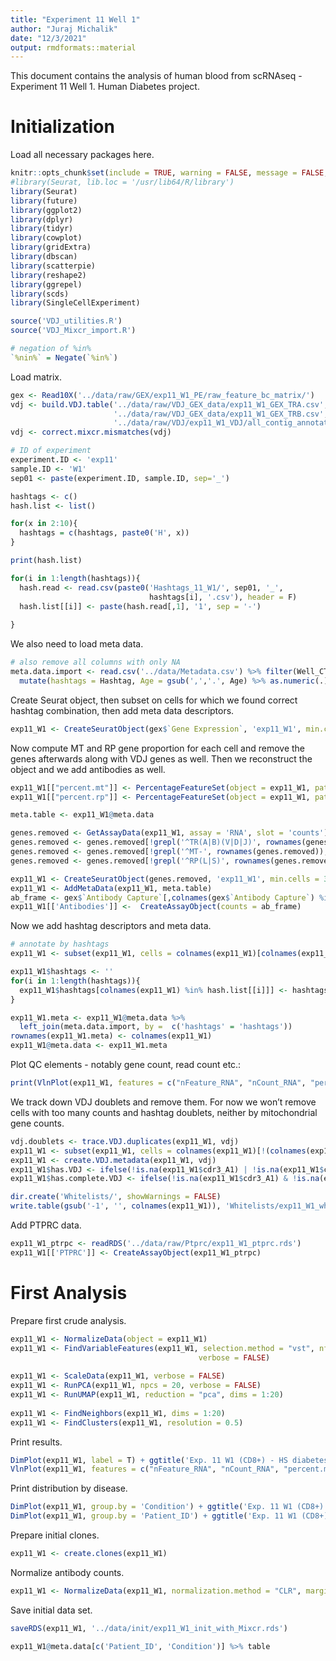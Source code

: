 ```yaml
---
title: "Experiment 11 Well 1"
author: "Juraj Michalik"
date: "12/3/2021"
output: rmdformats::material
---
```


This document contains the analysis of human blood from scRNAseq - Experiment 11 Well 1. Human Diabetes project.

# Initialization 

Load all necessary packages here.

```r
knitr::opts_chunk$set(include = TRUE, warning = FALSE, message = FALSE, error = TRUE, cache = TRUE)
#library(Seurat, lib.loc = '/usr/lib64/R/library')
library(Seurat)
library(future)
library(ggplot2)
library(dplyr)
library(tidyr)
library(cowplot)
library(gridExtra)
library(dbscan)
library(scatterpie)
library(reshape2)
library(ggrepel)
library(scds)
library(SingleCellExperiment)

source('VDJ_utilities.R')
source('VDJ_Mixcr_import.R')

# negation of %in% 
`%nin%` = Negate(`%in%`)
```

Load matrix.

```r
gex <- Read10X('../data/raw/GEX/exp11_W1_PE/raw_feature_bc_matrix/')
vdj <- build.VDJ.table('../data/raw/VDJ_GEX_data/exp11_W1_GEX_TRA.csv',
                       '../data/raw/VDJ_GEX_data/exp11_W1_GEX_TRB.csv',
                       '../data/raw/VDJ/exp11_W1_VDJ/all_contig_annotations.csv')
vdj <- correct.mixcr.mismatches(vdj)

# ID of experiment
experiment.ID <- 'exp11'
sample.ID <- 'W1'
sep01 <- paste(experiment.ID, sample.ID, sep='_')

hashtags <- c()
hash.list <- list()

for(x in 2:10){
  hashtags = c(hashtags, paste0('H', x))
}

print(hash.list)

for(i in 1:length(hashtags)){
  hash.read <- read.csv(paste0('Hashtags_11_W1/', sep01, '_',
                               hashtags[i], '.csv'), header = F)
  hash.list[[i]] <- paste(hash.read[,1], '1', sep = '-')
  
}
```

We also need to load meta data.

```r
# also remove all columns with only NA
meta.data.import <- read.csv('../data/Metadata.csv') %>% filter(Well_CT_ID == 'exp11W1') %>% select_if(~ !all(is.na(.) | . == '')) %>% 
  mutate(hashtags = Hashtag, Age = gsub(',','.', Age) %>% as.numeric(.), Patient_ID = Mouse_ID) %>% dplyr::select(-Mouse_ID)
```

Create Seurat object, then subset on cells for which we found correct hashtag combination, then add meta data descriptors.

```r
exp11_W1 <- CreateSeuratObject(gex$`Gene Expression`, 'exp11_W1', min.cells = 3, min.features = 200)
```

Now compute MT and RP gene proportion for each cell and remove the genes afterwards along with VDJ genes as well. Then we reconstruct the object and we add antibodies as well.

```r
exp11_W1[["percent.mt"]] <- PercentageFeatureSet(object = exp11_W1, pattern = "^MT-")
exp11_W1[["percent.rp"]] <- PercentageFeatureSet(object = exp11_W1, pattern = "^RP[S|L]")

meta.table <- exp11_W1@meta.data

genes.removed <- GetAssayData(exp11_W1, assay = 'RNA', slot = 'counts')
genes.removed <- genes.removed[!grepl('^TR(A|B)(V|D|J)', rownames(genes.removed)),]
genes.removed <- genes.removed[!grepl('^MT-', rownames(genes.removed)),]
genes.removed <- genes.removed[!grepl('^RP(L|S)', rownames(genes.removed)),]

exp11_W1 <- CreateSeuratObject(genes.removed, 'exp11_W1', min.cells = 3, min.features = 200)
exp11_W1 <- AddMetaData(exp11_W1, meta.table)
ab_frame <- gex$`Antibody Capture`[,colnames(gex$`Antibody Capture`) %in% colnames(exp11_W1)]
exp11_W1[['Antibodies']] <-  CreateAssayObject(counts = ab_frame)
```

Now we add hashtag descriptors and meta data.

```r
# annotate by hashtags
exp11_W1 <- subset(exp11_W1, cells = colnames(exp11_W1)[colnames(exp11_W1) %in% unlist(hash.list)])

exp11_W1$hashtags <- ''
for(i in 1:length(hashtags)){
  exp11_W1$hashtags[colnames(exp11_W1) %in% hash.list[[i]]] <- hashtags[i]
}

exp11_W1.meta <- exp11_W1@meta.data %>%
  left_join(meta.data.import, by =  c('hashtags' = 'hashtags'))
rownames(exp11_W1.meta) <- colnames(exp11_W1)
exp11_W1@meta.data <- exp11_W1.meta
```

Plot QC elements - notably gene count, read count etc.:

```r
print(VlnPlot(exp11_W1, features = c("nFeature_RNA", "nCount_RNA", "percent.mt", "percent.rp"), ncol = 4, pt.size = 0))
```

We track down VDJ doublets and remove them. For now we won't remove cells with too many counts and hashtag doublets, neither by mitochondrial gene counts.

```r
vdj.doublets <- trace.VDJ.duplicates(exp11_W1, vdj)
exp11_W1 <- subset(exp11_W1, cells = colnames(exp11_W1)[!(colnames(exp11_W1) %in% vdj.doublets)])
exp11_W1 <- create.VDJ.metadata(exp11_W1, vdj)
exp11_W1$has.VDJ <- ifelse(!is.na(exp11_W1$cdr3_A1) | !is.na(exp11_W1$cdr3_B), 'VDJ found', 'VDJ not found')
exp11_W1$has.complete.VDJ <- ifelse(!is.na(exp11_W1$cdr3_A1) & !is.na(exp11_W1$cdr3_B), 'Complete VDJ found', 'Complete VDJ not found')
```

```r
dir.create('Whitelists/', showWarnings = FALSE)
write.table(gsub('-1', '', colnames(exp11_W1)), 'Whitelists/exp11_W1_whitelist.csv', quote = F, row.names = F, col.names = F)
```

Add PTPRC data.

```r
exp11_W1_ptrpc <- readRDS('../data/raw/Ptprc/exp11_W1_ptprc.rds')
exp11_W1[['PTPRC']] <- CreateAssayObject(exp11_W1_ptrpc)
```

# First Analysis

Prepare first crude analysis.

```r
exp11_W1 <- NormalizeData(object = exp11_W1)
exp11_W1 <- FindVariableFeatures(exp11_W1, selection.method = "vst", nfeatures = 1000, 
                                          verbose = FALSE)
  
exp11_W1 <- ScaleData(exp11_W1, verbose = FALSE)
exp11_W1 <- RunPCA(exp11_W1, npcs = 20, verbose = FALSE)
exp11_W1 <- RunUMAP(exp11_W1, reduction = "pca", dims = 1:20)
  
exp11_W1 <- FindNeighbors(exp11_W1, dims = 1:20)
exp11_W1 <- FindClusters(exp11_W1, resolution = 0.5)
```

Print results.

```r
DimPlot(exp11_W1, label = T) + ggtitle('Exp. 11 W1 (CD8+) - HS diabetes project CD8 T cells')
VlnPlot(exp11_W1, features = c("nFeature_RNA", "nCount_RNA", "percent.mt", "percent.rp"), ncol = 4, pt.size = 0)
```

Print distribution by disease.

```r
DimPlot(exp11_W1, group.by = 'Condition') + ggtitle('Exp. 11 W1 (CD8+) - HS diabetes project CD8 T cells - Condition')
DimPlot(exp11_W1, group.by = 'Patient_ID') + ggtitle('Exp. 11 W1 (CD8+) - HS diabetes project CD8 T cells - Sample')
```

Prepare initial clones.

```r
exp11_W1 <- create.clones(exp11_W1)
```

Normalize antibody counts.

```r
exp11_W1 <- NormalizeData(exp11_W1, normalization.method = "CLR", margin = 2, assay = "Antibodies")
```

Save initial data set.

```r
saveRDS(exp11_W1, '../data/init/exp11_W1_init_with_Mixcr.rds')
```

```r
exp11_W1@meta.data[c('Patient_ID', 'Condition')] %>% table
```